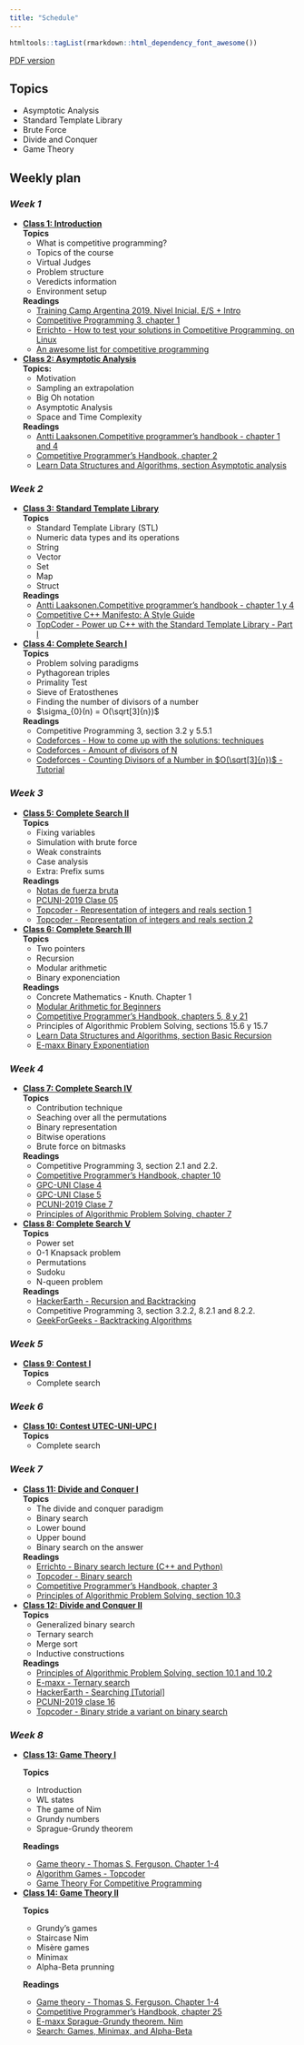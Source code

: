 ```yaml
---
title: "Schedule"
---
```


```r
htmltools::tagList(rmarkdown::html_dependency_font_awesome())
```

[PDF version](./schedule.pdf)

## Topics
  - Asymptotic Analysis
  - Standard Template Library
  - Brute Force
  - Divide and Conquer
  - Game Theory

## Weekly plan

### *Week 1*

* <div id="s-class-01">[**Class 1: Introduction**](./class-01.html)</div>
  **Topics**
  + What is competitive programming?
  + Topics of the course
  + Virtual Judges
  + Problem structure
  + Veredicts information
  + Environment setup
  
  **Readings**
  + [Training Camp Argentina 2019. Nivel Inicial. E/S + Intro](https://tc-arg.tk/pdfs/2019/ipc.pdf)
  + [Competitive Programming 3, chapter 1](https://cpbook.net/)
  + [Errichto - How to test your solutions in Competitive Programming, on
    Linux](https://www.youtube.com/watch?v=JXTVOyQpSGM)
  + [An awesome list for competitive programming](https://codeforces.com/blog/entry/23054)

* <div id="s-class-02">[**Class 2: Asymptotic Analysis**](./class-02.html)</div>
  **Topics:**
  - Motivation
  - Sampling an extrapolation
  - Big Oh notation
  - Asymptotic Analysis
  - Space and Time Complexity

  **Readings**
  + [Antti  Laaksonen.Competitive  programmer’s  handbook - chapter 1 and 4](https://jadi.net/wp-content/uploads/2017/07/competetive-programmers-handbook.pdf)
  + [Competitive Programmer's Handbook, chapter 2](https://jadi.net/wp-content/uploads/2017/07/competetive-programmers-handbook.pdf)
  + [Learn Data Structures and Algorithms, section Asymptotic analysis](https://www.codechef.com/certification/data-structures-and-algorithms/prepare)


### *Week 2*

* <div id="s-class-03">[**Class 3: Standard Template Library**](./class-03.html)</div>
  **Topics**
  + Standard Template Library (STL) 
  + Numeric data types and its operations 
  + String
  + Vector
  + Set 
  + Map
  + Struct 
  
  **Readings**
  + [Antti  Laaksonen.Competitive  programmer’s  handbook - chapter 1 y 4](https://jadi.net/wp-content/uploads/2017/07/competetive-programmers-handbook.pdf)
  + [Competitive C++ Manifesto: A Style Guide](https://codeforces.com/blog/entry/64218)
  + [TopCoder - Power up C++ with the Standard Template Library - Part I](https://www.topcoder.com/community/competitive-programming/tutorials/power-up-c-with-the-standard-template-library-part-1/)
 
* <div id="s-class-04">[**Class 4: Complete Search I**](./class-04.html)</div>
  **Topics**
  + Problem solving paradigms
  + Pythagorean triples
  + Primality Test
  + Sieve of Eratosthenes
  + Finding the number of divisors of a number
  + $\sigma_{0}(n) = O(\sqrt[3]{n})$

  **Readings**
  + Competitive Programming 3, section 3.2 y 5.5.1
  + [Codeforces - How to come up with the solutions: techniques](https://codeforces.com/blog/entry/20548)
  + [Codeforces - Amount of divisors of N](https://codeforces.com/blog/entry/13585)
  + [Codeforces - Counting Divisors of a Number in $O(\sqrt[3]{n})$ - Tutorial](https://codeforces.com/blog/entry/22317)


### *Week 3*

* <div id="s-class-05">[**Class 5: Complete Search II**](./class-05.html)</div>
  **Topics**
  + Fixing variables
  + Simulation with brute force
  + Weak constraints
  + Case analysis
  + Extra: Prefix sums

  **Readings**
  + [Notas de fuerza bruta](https://gist.github.com/miguelAlessandro/f588d159a768dc43cc1ec9b81b27bd57)
  + [PCUNI-2019 Clase 05](https://nbviewer.jupyter.org/github/TISparta/pcuni-2019/blob/master/clase-05/clase-05.ipynb)
  + [Topcoder - Representation of integers and reals section 1](https://www.topcoder.com/community/competitive-programming/tutorials/representation-of-integers-and-reals-section-1/)
  + [Topcoder - Representation of integers and reals section 2](https://www.topcoder.com/community/competitive-programming/tutorials/representation-of-integers-and-reals-section-2/)


* <div id="s-class-06">[**Class 6: Complete Search III**](./class-06.html)</div>
  **Topics**
  + Two pointers
  + Recursion
  + Modular arithmetic
  + Binary exponenciation

  **Readings**
  + Concrete Mathematics - Knuth. Chapter 1
  + [Modular Arithmetic for Beginners](https://codeforces.com/blog/entry/72527)
  + [Competitive Programmer’s Handbook, chapters 5, 8 y 21](https://jadi.net/wp-content/uploads/2017/07/competetive-programmers-handbook.pdf)
  + Principles of Algorithmic Problem Solving, sections 15.6 y 15.7
  + [Learn Data Structures and Algorithms, section Basic Recursion](https://www.codechef.com/certification/data-structures-and-algorithms/prepare)
  + [E-maxx Binary Exponentiation](https://cp-algorithms.com/algebra/binary-exp.html)


### *Week 4*

* <div id="s-class-07">[**Class 7: Complete Search IV**](./class-07.html)</div>
  **Topics**
  + Contribution technique
  + Seaching over all the permutations
  + Binary representation
  + Bitwise operations
  + Brute force on bitmasks

  **Readings**
  + Competitive Programming 3, section 2.1 and 2.2.
  + [Competitive Programmer’s Handbook, chapter 10](https://jadi.net/wp-content/uploads/2017/07/competetive-programmers-handbook.pdf)
  + [GPC-UNI Clase 4](https://nbviewer.jupyter.org/github/GPC-UNI/Programacion-Competitiva/blob/master/uni-no-fiis/clase-04/clase-04.ipynb)
  + [GPC-UNI Clase 5](https://nbviewer.jupyter.org/github/GPC-UNI/Programacion-Competitiva/blob/master/uni-no-fiis/clase-05/clase-05.ipynb)
  + [PCUNI-2019 Clase 7](https://nbviewer.jupyter.org/github/TISparta/pcuni-2019/blob/master/clase-07/clase-07.ipynb)
  + [Principles of Algorithmic Problem Solving, chapter 7](https://www.csc.kth.se/~jsannemo/slask/main.pdf)


* <div id="s-class-08">[**Class 8: Complete Search V**](./class-08.html)</div>
  **Topics**
  + Power set
  + 0-1 Knapsack problem
  + Permutations
  + Sudoku
  + N-queen problem

  **Readings**
  + [HackerEarth - Recursion and Backtracking](https://www.hackerearth.com/practice/basic-programming/recursion/recursion-and-backtracking/tutorial/)
  + Competitive Programming 3, section 3.2.2, 8.2.1 and 8.2.2.
  + [GeekForGeeks - Backtracking Algorithms](https://www.geeksforgeeks.org/backtracking-algorithms/)

### *Week 5*
* <div id="s-class-09">[**Class 9: Contest I**](./class-09.html)</div>
  **Topics**
  + Complete search

### *Week 6*
* <div id="s-class-10">[**Class 10: Contest UTEC-UNI-UPC I**](./class-10.html)</div>
  **Topics**
  + Complete search

### *Week 7*
* <div id="s-class-11">[**Class 11: Divide and Conquer I**](./class-11.html)</div>
  **Topics**
  + The divide and conquer paradigm 
  + Binary search
  + Lower bound  
  + Upper bound
  + Binary search on the answer

  **Readings**
  + [Errichto - Binary search lecture (C++ and Python)](https://www.youtube.com/watch?v=GU7DpgHINWQ)
  + [Topcoder - Binary search](https://www.topcoder.com/community/competitive-programming/tutorials/binary-search/)
  + [Competitive Programmer's Handbook, chapter 3](https://jadi.net/wp-content/uploads/2017/07/competetive-programmers-handbook.pdf)
  + [Principles of Algorithmic Problem Solving, section 10.3](https://www.csc.kth.se/~jsannemo/slask/main.pdf)

* <div id="s-class-12">[**Class 12: Divide and Conquer II**](./class-11.html)</div>
  **Topics**
  + Generalized binary search
  + Ternary search
  + Merge sort
  + Inductive constructions

  **Readings**
  + [Principles of Algorithmic Problem Solving, section 10.1 and 10.2](https://www.csc.kth.se/~jsannemo/slask/main.pdf)
  + [E-maxx - Ternary search](https://cp-algorithms.com/num_methods/ternary_search.html)
  + [HackerEarth - Searching [Tutorial]](https://www.hackerearth.com/practice/algorithms/searching/linear-search/tutorial/)
  + [PCUNI-2019 clase 16](https://nbviewer.jupyter.org/github/TISparta/pcuni-2019/blob/master/clase-16/clase-16.ipynb)
  + [Topcoder - Binary stride a variant on binary search](https://www.topcoder.com/binary-stride-a-variant-on-binary-search/)


### *Week 8*
* <div id="s-class-13">[**Class 13: Game Theory I**](./class-13.html)</div>
  **Topics**
  + Introduction
  + WL states
  + The game of Nim
  + Grundy numbers
  + Sprague-Grundy theorem

  **Readings**
  + [Game theory - Thomas S. Ferguson. Chapter 1-4](https://www.math.ucla.edu/~tom/Game_Theory/comb.pdf)
  + [Algorithm Games - Topcoder](https://www.topcoder.com/community/competitive-programming/tutorials/algorithm-games/)
  + [Game Theory For Competitive Programming](https://stepupanalytics.com/game-theory-for-competitive-programming/)

* <div id="s-class-14">[**Class 14: Game Theory II**](./class-14.html)</div>
  **Topics**
  + Grundy’s games
  + Staircase Nim
  + Misère games
  + Minimax
  + Alpha-Beta prunning

  **Readings**

  + [Game theory - Thomas S. Ferguson. Chapter 1-4](https://www.math.ucla.edu/~tom/Game_Theory/comb.pdf)
  + [Competitive Programmer's Handbook, chapter 25](https://jadi.net/wp-content/uploads/2017/07/competetive-programmers-handbook.pdf)
  + [E-maxx Sprague-Grundy theorem. Nim](https://cp-algorithms.com/game_theory/sprague-grundy-nim.html)
  + [Search: Games, Minimax, and Alpha-Beta](https://youtu.be/STjW3eH0Cik)

<div id="final"></div>

<script>
$("#schedule-page")
  .addClass("active");
</script>

